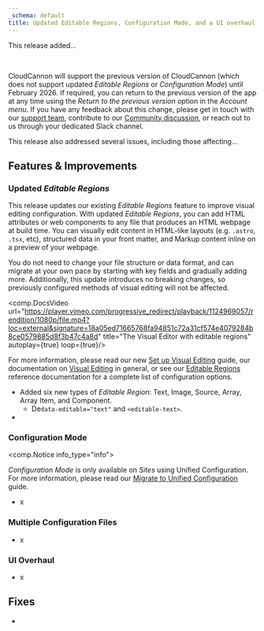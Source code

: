```yaml
---
_schema: default
title: Updated Editable Regions, Configuration Mode, and a UI overhaul
---
```

This release added...

&nbsp;

CloudCannon will support the previous version of CloudCannon (which does not support updated *Editable Regions* or *Configuration Mode*) until February 2026. If required, you can return to the previous version of the app at any time using the *Return to the previous version* option in the *Account menu*. If you have any feedback about this change, please get in touch with our [support team](/support/), contribute to our [Community discussion](https://community.cloudcannon.com/t/cloudcannon-upgrades-are-on-the-way/295), or reach out to us through your dedicated Slack channel.

This release also addressed several issues, including those affecting...

## Features & Improvements

### Updated *Editable Regions*

This release updates our existing *Editable Regions* feature to improve visual editing configuration. With updated *Editable Regions*, you can add HTML attributes or web components to any file that produces an HTML webpage at build time. You can visually edit content in HTML-like layouts (e.g. `.astro`, `.tsx`, etc), structured data in your front matter, and Markup content inline on a preview of your webpage.

You do not need to change your file structure or data format, and can migrate at your own pace by starting with key fields and gradually adding more. Additionally, this update introduces no breaking changes, so previously configured methods of visual editing will not be affected.

<comp.DocsVideo url="https://player.vimeo.com/progressive_redirect/playback/1124969057/rendition/1080p/file.mp4?loc=external&signature=18a05ed71665768fa94851c72a31cf574e4079284b8ce0579885d8f3b47c4a8d" title="The Visual Editor with editable regions" autoplay={true} loop={true}/>

For more information, please read our new [Set up Visual Editing](/documentation/guides/set-up-visual-editing/) guide, our documentation on [Visual Editing](/documentation/articles/what-is-visual-editing/) in general, or see our [Editable Regions](/documentation/articles/editable-regions-reference/) reference documentation for a complete list of configuration options.

* Added six new types of *Editable Region*: Text, Image, Source, Array, Array Item, and Component.
  * De`data-editable="text"` and `<editable-text>`.
* &nbsp;

### Configuration Mode

<comp.Notice info_type="info">
  <p><em>Configuration Mode</em> is only available on <em>Sites</em> using Unified Configuration. For more information, please read our <a href="/documentation/guides/unified-configuration-migration-guide/">Migrate to Unified Configuration</a> guide.</p>
</comp.Notice>

* x

### Multiple Configuration Files

* x

### UI Overhaul

* x

## Fixes

* &nbsp;